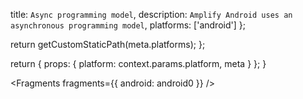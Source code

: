 
  title: `Async programming model`,
  description: `Amplify Android uses an asynchronous programming model`,
  platforms: ['android']
};

  return getCustomStaticPath(meta.platforms);
};

  return {
    props: {
      platform: context.params.platform,
      meta
    }
  };
}


<Fragments fragments={{ android: android0 }} />
